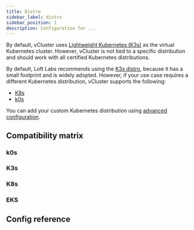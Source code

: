 ```yaml
---
title: Distro
sidebar_label: distro
sidebar_position: 1
description: Configuration for ...
---
```






By default, vCluster uses [Lightweight Kubernetes (K3s)](https://k3s.io/) as the virtual Kubernetes cluster. However, vCluster is not tied to a specific distribution and should work with all certified Kubernetes distributions.

By default, Loft Labs recommends using the [K3s distro](./k3s.mdx), because it has a small footprint and is widely adopted. However, if your use case requires a different Kubernetes distribution, vCluster supports the following:

* [K8s](./k8s.mdx)
* [k0s](./k3s.mdx)

You can add your custom Kubernetes distribution using [advanced configuration](/vcluster-yaml/control-plane/advanced/README.mdx).

## Compatibility matrix

### k0s

<K0sCompat/>

### K3s

<K3sCompat/>

### K8s

<K8sCompat/>

### EKS

<EKSCompat/>

## Config reference

<Distro/>


